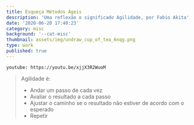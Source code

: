 ```yaml
---
title: Esqueça Métodos Ágeis
description: 'Uma reflexão o significado Agilidade, por Fabio Akita'
date: '2020-06-20 17:40:23'
category: misc
background: '--cat-misc'
thumbnail: assets/img/undraw_cup_of_tea_6nqg.png
type: work
published: true
---
```


`youtube: https://youtu.be/xjjX3R2WuoM`

> Agilidade é:
> 
> - Andar um passo de cada vez
> - Avaliar o resultado a cada passo
> - Ajustar o caminho se o resultado não estiver de acordo com o esperado
> - Repetir